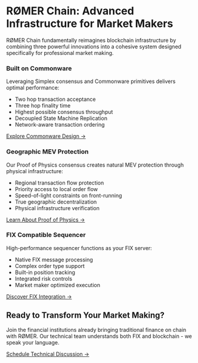 # RØMER Chain: Advanced Infrastructure for Market Makers

RØMER Chain fundamentally reimagines blockchain infrastructure by combining three powerful innovations into a cohesive system designed specifically for professional market making.

<div class="feature-grid">
<div class="feature-card">
### Built on Commonware
Leveraging Simplex consensus and Commonware primitives delivers optimal performance:

- Two hop transaction acceptance
- Three hop finality time
- Highest possible consensus throughput
- Decoupled State Machine Replication
- Network-aware transaction ordering

[Explore Commonware Design →](./network.qmd){.card-cta-button}
</div>

<div class="feature-card">
### Geographic MEV Protection
Our Proof of Physics consensus creates natural MEV protection through physical infrastructure:

- Regional transaction flow protection 
- Priority access to local order flow
- Speed-of-light constraints on front-running
- True geographic decentralization
- Physical infrastructure verification

[Learn About Proof of Physics →](./pop.qmd){.card-cta-button}
</div>

<div class="feature-card">
### FIX Compatible Sequencer 
High-performance sequencer functions as your FIX server:

- Native FIX message processing
- Complex order type support
- Built-in position tracking
- Integrated risk controls
- Market maker optimized execution

[Discover FIX Integration →](./fix.qmd){.card-cta-button}
</div>
</div>

## Ready to Transform Your Market Making?

Join the financial institutions already bringing traditional finance on chain with RØMER. Our technical team understands both FIX and blockchain - we speak your language.

[Schedule Technical Discussion →](https://t.me/Hariseldon23){.cta-button}